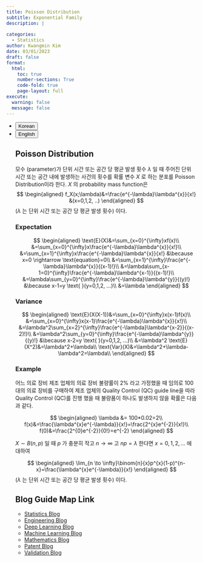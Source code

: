 ```yaml
---
title: Poisson Distribution
subtitle: Exponential Family
description: | 
 
categories:
  - Statistics
author: Kwangmin Kim
date: 03/01/2023
draft: false
format: 
  html:
    toc: true
    number-sections: True
    code-fold: true
    page-layout: full
execute: 
  warning: false
  message: false
---
```


<ul class="nav nav-pills" id="language-tab" role="tablist">
  <li class="nav-item" role="presentation">
    <button class="nav-link active" id="Korean-tab" data-bs-toggle="tab" data-bs-target="#Korean" type="button" role="tab" aria-controls="Korean" aria-selected="true">Korean</button>
  </li>
  <li class="nav-item" role="presentation">
    <button class="nav-link" id="English-tab" data-bs-toggle="tab" data-bs-target="#English" type="button" role="tab" aria-controls="knitr" aria-selected="false">English</button>
  </li>

<div class="tab-content" id="language-tabcontent">

<div class="tab-pane fade  show active" id="Korean" role="tabpanel" aria-labelledby="Korean-tab">

::: {#Korean .tab-pane .fade .show .active role="tabpanel" aria-labelledby="Korean-tab"}



## Poisson Distribution

::: {#def-poisson}

모수 (parameter)가 단위 시간 또는 공간 당 평균 발생 횟수 $\lambda$ 일 때 주어진 단위 시간 또는 공간 내에 발생하는 사건의 횟수를 확률 변수 $X$ 로 하는 분포를 Poisson Distribution이라 한다. $X$ 의 probability mass function은 
$$
\begin{aligned}
  f_X(x;\lambda)&=\frac{e^{-\lambda}\lambda^{x}}{x!} &(x=0,1,2, ..)
\end{aligned}
$$ 
($\lambda$ 는 단위 시간 또는 공간 당 평균 발생 횟수)
이다.  

:::

### Expectation
$$
\begin{aligned}
  \text{E}(X)&=\sum_{x=0}^{\infty}xf(x)\\
             &=\sum_{x=0}^{\infty}x\frac{e^{-\lambda}\lambda^{x}}{x!}\\
             &=\sum_{x=1}^{\infty}x\frac{e^{-\lambda}\lambda^{x}}{x!} &\because x=0 \rightarrow \text{equation}=0\\
             &=\sum_{x=1}^{\infty}\frac{e^{-\lambda}\lambda^{x}}{(x-1)!}\\
             &=\lambda\sum_{x-1=0}^{\infty}\frac{e^{-\lambda}\lambda^{x-1}}{(x-1)!}\\
             &=\lambda\sum_{y=0}^{\infty}\frac{e^{-\lambda}\lambda^{y}}{(y)!} &\because x-1=y \text{  }(y=0,1,2, ...)\\
             &=\lambda
\end{aligned}
$$

### Variance

$$
\begin{aligned}
    \text{E}(X(X-1))&=\sum_{x=0}^{\infty}x(x-1)f(x)\\
             &=\sum_{x=0}^{\infty}x(x-1)\frac{e^{-\lambda}\lambda^{x}}{x!}\\
             &=\lambda^2\sum_{x=2}^{\infty}\frac{e^{-\lambda}\lambda^{x-2}}{(x-2)!}\\
             &=\lambda^2\sum_{y=0}^{\infty}\frac{e^{-\lambda}\lambda^{y}}{(y)!} &\because x-2=y \text{  }(y=0,1,2, ...)\\
             &=\lambda^2
    \text{E}(X^2)&=\lambda^2+\lambda\\
    \text{Var}(X)&=\lambda^2+\lambda-\lambda^2=\lambda\\
\end{aligned}
$$ 


### Example

어느 의료 장비 제조 업체의 의료 장비 불량률이 2% 라고 가정했을 때 임의로 100대의 의료 장비를 구매하여 제조 업체의 Quality Control (QC) guide line을 따라 Quality Control (QC)를 진행 했을 때 불량품이 하나도 발생하지 않을 확률은 다음과 같다.

$$
\begin{aligned}
  \lambda &= 100*0.02=2\\
  f(x)&=\frac{\lambda^{x}e^{-\lambda}}{x!}=\frac{2^{x}e^{-2}}{x!}\\
  f(0)&=\frac{2^{0}e^{-2}}{0!}=e^{-2}
\end{aligned}
$$

</div>

::: {#def-aprroximation}

$X\sim B(n,p)$ 일 때 $p$ 가 충분히 작고  $n \rightarrow \infty$ 고 $np=\lambda$ 한다면 $x=0,1,2, ...$ 에 대하여 

$$
\begin{aligned}
  \lim_{n \to \infty}\binom{n}{x}p^{x}(1-p)^{n-x}=\frac{\lambda^{x}e^{-\lambda}}{x!}
\end{aligned}
$$ 
($\lambda$ 는 단위 시간 또는 공간 당 평균 발생 횟수)
이다.  

:::

:::
## Blog Guide Map Link

* [Statistics Blog](../guide_map/index.qmd)
* [Engineering Blog](../../Engineering/guide_map/index.qmd)
* [Deep Learning Blog](../../DL/guide_map/index.qmd)
* [Machine Learning Blog](../../ML/guide_map/index.qmd)
* [Mathematics Blog](../../Mathmatics/guide_map/index.qmd)
* [Patent Blog](../../Patent/guide_map/index.qmd)
* [Validation Blog](../../Validation/guide_map/index.qmd)



